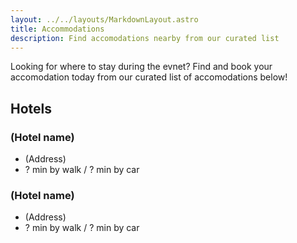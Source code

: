 ```yaml
---
layout: ../../layouts/MarkdownLayout.astro
title: Accommodations
description: Find accomodations nearby from our curated list
---
```

Looking for where to stay during the evnet? Find and book your accomodation today from our curated list of accomodations below!

## Hotels

### (Hotel name)
- (Address)
- ? min by walk / ? min by car

### (Hotel name)
- (Address)
- ? min by walk / ? min by car
